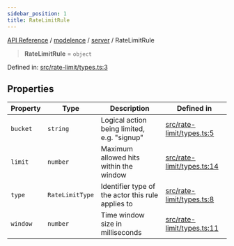 ```yaml
---
sidebar_position: 1
title: RateLimitRule
---
```


[API Reference](/api-reference/modelence/server/type-aliases/../../../index) / [modelence](/api-reference/modelence/server/type-aliases/../../index) / [server](/api-reference/modelence/server/type-aliases/../index) / RateLimitRule

> **RateLimitRule** = `object`

Defined in: [src/rate-limit/types.ts:3](https://github.com/modelence/modelence/blob/9a1448a67399f1879b3cc47a50d0f527554a4644/packages/modelence/src/rate-limit/types.ts#L3)

## Properties

| Property | Type | Description | Defined in |
| ------ | ------ | ------ | ------ |
| <a id="bucket"></a> `bucket` | `string` | Logical action being limited, e.g. "signup" | [src/rate-limit/types.ts:5](https://github.com/modelence/modelence/blob/9a1448a67399f1879b3cc47a50d0f527554a4644/packages/modelence/src/rate-limit/types.ts#L5) |
| <a id="limit"></a> `limit` | `number` | Maximum allowed hits within the window | [src/rate-limit/types.ts:14](https://github.com/modelence/modelence/blob/9a1448a67399f1879b3cc47a50d0f527554a4644/packages/modelence/src/rate-limit/types.ts#L14) |
| <a id="type"></a> `type` | `RateLimitType` | Identifier type of the actor this rule applies to | [src/rate-limit/types.ts:8](https://github.com/modelence/modelence/blob/9a1448a67399f1879b3cc47a50d0f527554a4644/packages/modelence/src/rate-limit/types.ts#L8) |
| <a id="window"></a> `window` | `number` | Time window size in milliseconds | [src/rate-limit/types.ts:11](https://github.com/modelence/modelence/blob/9a1448a67399f1879b3cc47a50d0f527554a4644/packages/modelence/src/rate-limit/types.ts#L11) |
